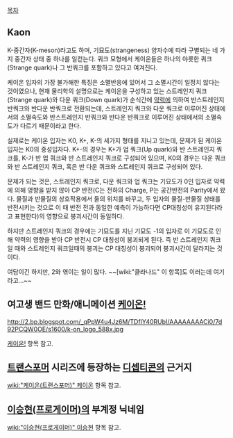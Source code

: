 [[목차]]

== Kaon ==
K-중간자(K-meson)라고도 하며, 기묘도(strangeness) 양자수에 따라 구별되는 네 가지 중간자 상태 중 하나를 일컫는다. 쿼크 모형에서 케이온들은 하나의 야릇한 쿼크(Strange quark)나 그 반쿼크를 포함하고 있다고 여겨진다.

케이온 입자의 가장 불가해한 특징은 소멸반응에 있어서 그 소멸시간이 일정치 않다는 것이였으나, 현재 물리학의 설명으로는 케이온을 구성하고 있는 스트레인지 쿼크(Strange quark)와 다운 쿼크(Down quark)가 순식간에 [[약력]]에 의하여 반스트레인지 반쿼크와 반다운 반쿼크로 전환되는데, 스트레인지 쿼크와 다운 쿼크로 이루어진 상태에서의 소멸속도와 반스트레인지 반쿼크와 반다운 반쿼크로 이루어진 상태에서의 소멸속도가 다르기 때문이라고 한다.

실제로는 케이온 입자는 K0, K+, K-의 세가지 형태를 지니고 있는데, 문제가 된 케이온 입자는 K0의 중성입자다. K+-의 경우는 K+가 업 쿼크(Up quark)와 반 스트레인지 쿼크를, K-가 반 업 쿼크와 반 스트레인지 쿼크로 구성되어 있으며, K0의 경우는 다운 쿼크와 반 스트레인지 쿼크, 혹은 반 다운 쿼크와 스트레인지 쿼크로 구성되어 있다.

문제가 되는 것은, 스트레인지 쿼크로, 다운 쿼크와 업 쿼크는 기묘도가 0인 입자로 약력에 의해 영향을 받지 않아 CP 반전(C는 전하의 Charge, P는 공간반전의 Parity에서 왔다. 물질과 반물질의 상호작용에서 둘의 위치를 바꾸고, 두 입자의 물질-반물질 상태를 반전시키는 것으로 이 때 반전 전과 동일한 예측이 가능하다면 CP대칭성이 유지된다라고 표현한다)의 영향으로 붕괴시간이 동일하다.

하지만 스트레인지 쿼크의 경우에는 기묘도를 지닌 기묘도 -1의 입자로 이 기묘도로 인해 약력의 영향을 받아 CP 반전시 CP 대칭성이 붕괴되게 된다. 즉 반 스트레인지 쿼크일 때와 스트레인지 쿼크일때의 붕괴는 CP 대칭성이 붕괴되어 붕괴시간이 달라지는 것이다.

여담이긴 하지만, 2와 엮이는 일이 많다. ~~[wiki:"클라나드" 이 항목]도 이러는데 여기라고...~~
== 여고생 밴드 만화/애니메이션 [[케이온!]] ==
http://2.bp.blogspot.com/_qPpW4u4Jz6M/TDfIY40RUbI/AAAAAAAACi0/7d92PCQW0OE/s1600/k-on_logo_588x.jpg

[[케이온!]] 항목 참고.
== [[트랜스포머]] 시리즈에 등장하는 [[디셉티콘]]의 근거지 ==
[[wiki:"케이온(트랜스포머)" 케이온]] 항목 참고.
== [[이승현(프로게이머)]]의 부계정 닉네임 ==
[[wiki:"이승현(프로게이머)" 이승현]] 항목 참고.
